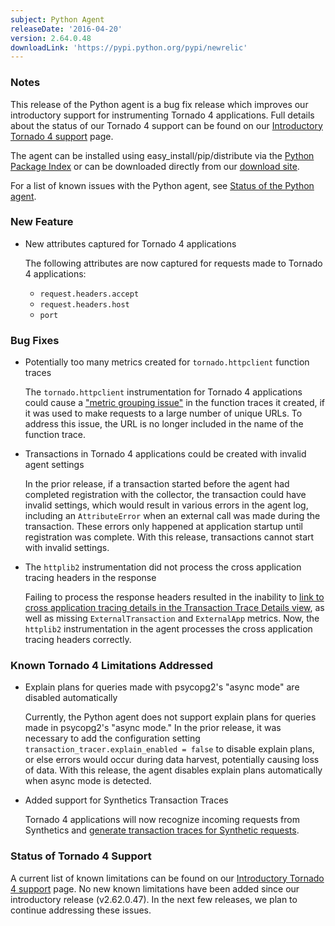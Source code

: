 ```yaml
---
subject: Python Agent
releaseDate: '2016-04-20'
version: 2.64.0.48
downloadLink: 'https://pypi.python.org/pypi/newrelic'
---
```


### Notes

This release of the Python agent is a bug fix release which improves our introductory support for instrumenting Tornado 4 applications. Full details about the status of our Tornado 4 support can be found on our [Introductory Tornado 4 support](https://docs.newrelic.com/docs/agents/python-agent/hosting-mechanisms/introductory-tornado-4-support) page.

The agent can be installed using easy_install/pip/distribute via the [Python Package Index](https://pypi.python.org/pypi/newrelic) or can be downloaded directly from our [download site](http://download.newrelic.com/python_agent/release/).

For a list of known issues with the Python agent, see [Status of the Python agent](https://docs.newrelic.com/docs/python/status-of-python-agent).

### New Feature

* New attributes captured for Tornado 4 applications

  The following attributes are now captured for requests made to Tornado 4 applications:

  * `request.headers.accept`
  * `request.headers.host`
  * `port`

### Bug Fixes

* Potentially too many metrics created for `tornado.httpclient` function traces

  The `tornado.httpclient` instrumentation for Tornado 4 applications could cause a ["metric grouping issue"](https://docs.newrelic.com/docs/agents/manage-apm-agents/troubleshooting/metric-grouping-issues) in the function traces it created, if it was used to make requests to a large number of unique URLs. To address this issue, the URL is no longer included in the name of the function trace.
* Transactions in Tornado 4 applications could be created with invalid agent settings

  In the prior release, if a transaction started before the agent had completed registration with the collector, the transaction could have invalid settings, which would result in various errors in the agent log, including an `AttributeError` when an external call was made during the transaction. These errors only happened at application startup until registration was complete. With this release, transactions cannot start with invalid settings.
* The `httplib2` instrumentation did not process the cross application tracing headers in the response

  Failing to process the response headers resulted in the inability to [link to cross application tracing details in the Transaction Trace Details view](https://docs.newrelic.com/docs/apm/transactions/cross-application-traces/viewing-cross-application-traces), as well as missing `ExternalTransaction` and `ExternalApp` metrics. Now, the `httplib2` instrumentation in the agent processes the cross application tracing headers correctly.

### Known Tornado 4 Limitations Addressed

* Explain plans for queries made with psycopg2's "async mode" are disabled automatically

  Currently, the Python agent does not support explain plans for queries made in psycopg2's "async mode." In the prior release, it was necessary to add the configuration setting `transaction_tracer.explain_enabled = false` to disable explain plans, or else errors would occur during data harvest, potentially causing loss of data. With this release, the agent disables explain plans automatically when async mode is detected.
* Added support for Synthetics Transaction Traces

  Tornado 4 applications will now recognize incoming requests from Synthetics and [generate transaction traces for Synthetic requests](https://docs.newrelic.com/docs/synthetics/new-relic-synthetics/using-monitors/collect-synthetic-transaction-traces).

### Status of Tornado 4 Support

A current list of known limitations can be found on our [Introductory Tornado 4 support](https://docs.newrelic.com/docs/agents/python-agent/hosting-mechanisms/introductory-tornado-4-support#h2-Known-limitations) page. No new known limitations have been added since our introductory release (v2.62.0.47). In the next few releases, we plan to continue addressing these issues.
